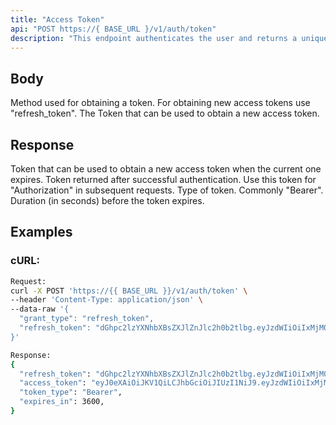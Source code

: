 ```yaml
---
title: "Access Token"
api: "POST https://{ BASE_URL }/v1/auth/token"
description: "This endpoint authenticates the user and returns a unique token for subsequent requests."
---
```


## Body

<ParamField body="grant_type" type="string" required>
  Method used for obtaining a token. For obtaining new access tokens use "refresh_token".
</ParamField>

<ParamField body="refresh_token" type="string" required>
  The Token that can be used to obtain a new access token.
</ParamField>


## Response

<ResponseField name="refresh_token" type="string" required>
  Token that can be used to obtain a new access token when the current one expires.
</ResponseField>

<ResponseField name="access_token" type="string" required>
  Token returned after successful authentication. Use this token for "Authorization" in subsequent requests.
</ResponseField>

<ResponseField name="token_type" type="string">
  Type of token. Commonly "Bearer".
</ResponseField>

<ResponseField name="expires_in" type="number">
  Duration (in seconds) before the token expires.
</ResponseField>

## Examples

### cURL:

```bash
Request:
curl -X POST 'https://{{ BASE_URL }}/v1/auth/token' \
--header 'Content-Type: application/json' \
--data-raw '{
  "grant_type": "refresh_token",
  "refresh_token": "dGhpc2lzYXNhbXBsZXJlZnJlc2h0b2tlbg.eyJzdWIiOiIxMjM0NTY3ODkwIiwibmFtZSI6IkpvaG4gRG9lIiwiaWF0IjoxNTE2MjM5MDIyfQ.SflKxwRJSMeKKF2QT4fwpMeJf36POk6yJV_adQss233x"
}'

Response:
{
  "refresh_token": "dGhpc2lzYXNhbXBsZXJlZnJlc2h0b2tlbg.eyJzdWIiOiIxMjM0NTY3ODkwIiwibmFtZSI6IkpvaG4gRG9lIiwiaWF0IjoxNTE2MjM5MDIyfQ.SflKxwRJSMeKKF2QT4fwpMeJf36POk6yJV_adQss233x",
  "access_token": "eyJ0eXAiOiJKV1QiLCJhbGciOiJIUzI1NiJ9.eyJzdWIiOiIxMjM0NTY3ODkwIiwibmFtZSI6IkpvaG4gRG9lIiwiaWF0IjoxNTE2MjM5MDIyfQ.SflKxwRJSMeKKF2QT4fwpMeJf36POk6yJV_adQssw5c",
  "token_type": "Bearer",
  "expires_in": 3600,
}
